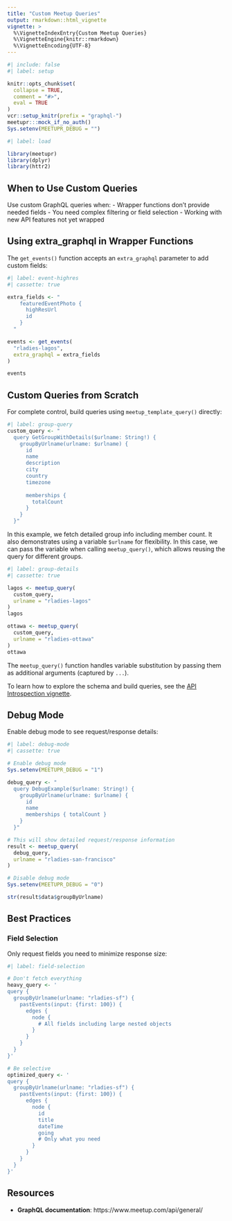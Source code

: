 ```yaml
---
title: "Custom Meetup Queries"
output: rmarkdown::html_vignette
vignette: >
  %\VignetteIndexEntry{Custom Meetup Queries}
  %\VignetteEngine{knitr::rmarkdown}
  %\VignetteEncoding{UTF-8}
---
```


```r
#| include: false
#| label: setup

knitr::opts_chunk$set(
  collapse = TRUE,
  comment = "#>",
  eval = TRUE
)
vcr::setup_knitr(prefix = "graphql-")
meetupr:::mock_if_no_auth()
Sys.setenv(MEETUPR_DEBUG = "")
```

```r
#| label: load

library(meetupr)
library(dplyr)
library(httr2)
```


## When to Use Custom Queries

Use custom GraphQL queries when:
- Wrapper functions don't provide needed fields
- You need complex filtering or field selection
- Working with new API features not yet wrapped

## Using extra_graphql in Wrapper Functions

The `get_events()` function accepts an `extra_graphql` parameter to add custom fields:

```r
#| label: event-highres
#| cassette: true

extra_fields <- "
    featuredEventPhoto {
      highResUrl
      id
    }
  "

events <- get_events(
  "rladies-lagos",
  extra_graphql = extra_fields
)

events
```

## Custom Queries from Scratch

For complete control, build queries using `meetup_template_query()` directly:

```r
#| label: group-query
custom_query <- "
  query GetGroupWithDetails($urlname: String!) {
    groupByUrlname(urlname: $urlname) {
      id
      name
      description
      city
      country
      timezone
      
      memberships {
        totalCount
      }
    }
  }"

```

In this example, we fetch detailed group info including member count.
It also demonstrates using a variable `$urlname` for flexibility.
In this case, we can pass the variable when calling `meetup_query()`, which allows reusing the query for different groups.

```r
#| label: group-details
#| cassette: true

lagos <- meetup_query(
  custom_query,
  urlname = "rladies-lagos"
)
lagos

ottawa <- meetup_query(
  custom_query,
  urlname = "rladies-ottawa"
)
ottawa

```

The `meetup_query()` function handles variable substitution by passing them as additional arguments (captured by `...`).

To learn how to explore the schema and build queries, see the [API Introspection vignette](introspection.html).

## Debug Mode

Enable debug mode to see request/response details:

```r
#| label: debug-mode
#| cassette: true

# Enable debug mode
Sys.setenv(MEETUPR_DEBUG = "1")

debug_query <- "
  query DebugExample($urlname: String!) {
    groupByUrlname(urlname: $urlname) {
      id
      name
      memberships { totalCount }
    }
  }"

# This will show detailed request/response information
result <- meetup_query(
  debug_query,
  urlname = "rladies-san-francisco"
)

# Disable debug mode
Sys.setenv(MEETUPR_DEBUG = "0")

str(result$data$groupByUrlname)

```


## Best Practices

### Field Selection
Only request fields you need to minimize response size:

```r
#| label: field-selection

# Don't fetch everything
heavy_query <- '
query {
  groupByUrlname(urlname: "rladies-sf") {
    pastEvents(input: {first: 100}) {
      edges {
        node {
          # All fields including large nested objects
        }
      }
    }
  }
}'

# Be selective
optimized_query <- '
query {
  groupByUrlname(urlname: "rladies-sf") {
    pastEvents(input: {first: 100}) {
      edges {
        node {
          id
          title
          dateTime
          going
          # Only what you need
        }
      }
    }
  }
}'
```


## Resources

- **GraphQL documentation**: https://www.meetup.com/api/general/
